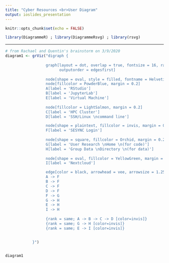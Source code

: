 ```yaml
---
title: "Cyber Resources <br>User Diagram"
output: ioslides_presentation
---
```


```r
knitr::opts_chunk$set(echo = FALSE)

library(DiagrammeR) ; library(DiagrammeRsvg) ; library(rsvg)
```

---

```r
# from Rachael and Quentin's brainstorm on 3/9/2020
diagram1 <- grViz("digraph {
                    
                  graph[layout = dot, overlap = true, fontsize = 16, rankdir = TB,
                        outputorder = edgesfirst]
                  
                  node[shape = oval, style = filled, fontname = Helvetica, color = black]
                  node[fillcolor = PowderBlue, margin = 0.2]
                  A[label = 'RStudio']
                  B[label = 'JupyterLab']
                  E[label = 'Virtual Machine']
                  
                  node[fillcolor = LightSalmon, margin = 0.2]
                  C[label = 'HPC Cluster']
                  D[label = 'SSH/Linux \ncommand line']

                  node[shape = plaintext, fillcolor = invis, margin = 0.2]
                  F[label = 'SESYNC Login']
                  
                  node[shape = square, fillcolor = Orchid, margin = 0.2]
                  G[label = 'User Research \nHome \n(for code)']
                  H[label = 'Group Data \nDirectory \n(for data)']
                  
                  node[shape = oval, fillcolor = YellowGreen, margin = 0.2]
                  I[label = 'Nextcloud']

                  edge[color = black, arrowhead = vee, arrowsize = 1.25, penwidth = 1.75]
                  A -> F
                  B -> F
                  C -> F
                  D -> F
                  F -> G
                  G -> H
                  E -> H
                  I -> H
                 
                  {rank = same; A -> B -> C -> D [color=invis]}
                  {rank = same; G -> H [color=invis]}
                  {rank = same; E -> I [color=invis]}

    
            }")
   
```


```r
diagram1          
```


